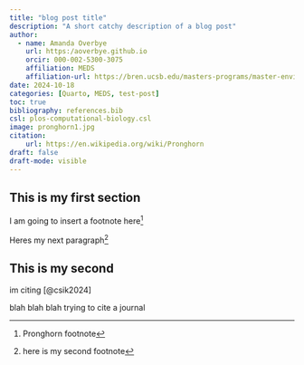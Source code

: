 ```yaml
---
title: "blog post title"
description: "A short catchy description of a blog post"
author:
  - name: Amanda Overbye
    url: https:/aoverbye.github.io
    orcir: 000-002-5300-3075
    affiliation: MEDS
    affiliation-url: https://bren.ucsb.edu/masters-programs/master-environmental-data-science
date: 2024-10-18
categories: [Quarto, MEDS, test-post]
toc: true
bibliography: references.bib
csl: plos-computational-biology.csl
image: pronghorn1.jpg
citation:
    url: https://en.wikipedia.org/wiki/Pronghorn
draft: false
draft-mode: visible 
---
```


## This is my first section

I am going to insert a footnote here[^1]

[^1]: Pronghorn footnote

Heres my next paragraph[^2]

[^2]: here is my second footnote

## This is my second

im citing [@csik2024]

blah blah blah trying to cite a journal
